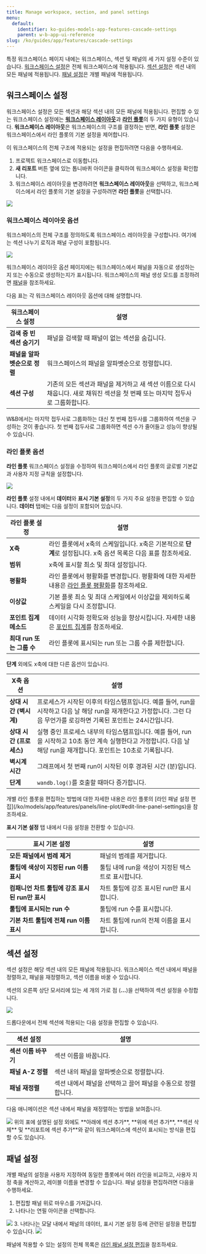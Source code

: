 ```yaml
---
title: Manage workspace, section, and panel settings
menu:
  default:
    identifier: ko-guides-models-app-features-cascade-settings
    parent: w-b-app-ui-reference
slug: /ko/guides/app/features/cascade-settings
---
```


특정 워크스페이스 페이지 내에는 워크스페이스, 섹션 및 패널의 세 가지 설정 수준이 있습니다. [워크스페이스 설정](#workspace-settings)은 전체 워크스페이스에 적용됩니다. [섹션 설정](#section-settings)은 섹션 내의 모든 패널에 적용됩니다. [패널 설정](#panel-settings)은 개별 패널에 적용됩니다.

## 워크스페이스 설정

워크스페이스 설정은 모든 섹션과 해당 섹션 내의 모든 패널에 적용됩니다. 편집할 수 있는 워크스페이스 설정에는 [**워크스페이스 레이아웃**](#workspace-layout-options)과 [**라인 플롯**](#line-plots-options)의 두 가지 유형이 있습니다. **워크스페이스 레이아웃**은 워크스페이스의 구조를 결정하는 반면, **라인 플롯** 설정은 워크스페이스에서 라인 플롯의 기본 설정을 제어합니다.

이 워크스페이스의 전체 구조에 적용되는 설정을 편집하려면 다음을 수행하세요.

1. 프로젝트 워크스페이스로 이동합니다.
2. **새 리포트** 버튼 옆에 있는 톱니바퀴 아이콘을 클릭하여 워크스페이스 설정을 확인합니다.
3. 워크스페이스 레이아웃을 변경하려면 **워크스페이스 레이아웃**을 선택하고, 워크스페이스에서 라인 플롯의 기본 설정을 구성하려면 **라인 플롯**을 선택합니다.
<Frame>
    <img src="/images/app_ui/workspace_settings.png"  />
</Frame>

### 워크스페이스 레이아웃 옵션

워크스페이스의 전체 구조를 정의하도록 워크스페이스 레이아웃을 구성합니다. 여기에는 섹션 나누기 로직과 패널 구성이 포함됩니다.

<Frame>
    <img src="/images/app_ui/workspace_layout_settings.png"  />
</Frame>

워크스페이스 레이아웃 옵션 페이지에는 워크스페이스에서 패널을 자동으로 생성하는지 또는 수동으로 생성하는지가 표시됩니다. 워크스페이스의 패널 생성 모드를 조정하려면 [패널](/ko/models/app/features/panels/)을 참조하세요.

다음 표는 각 워크스페이스 레이아웃 옵션에 대해 설명합니다.

| 워크스페이스 설정 | 설명 |
| ----- | ----- |
| **검색 중 빈 섹션 숨기기** | 패널을 검색할 때 패널이 없는 섹션을 숨깁니다. |
| **패널을 알파벳순으로 정렬** | 워크스페이스의 패널을 알파벳순으로 정렬합니다. |
| **섹션 구성** | 기존의 모든 섹션과 패널을 제거하고 새 섹션 이름으로 다시 채웁니다. 새로 채워진 섹션을 첫 번째 또는 마지막 접두사로 그룹화합니다. |

<Note>
W&B에서는 마지막 접두사로 그룹화하는 대신 첫 번째 접두사를 그룹화하여 섹션을 구성하는 것이 좋습니다. 첫 번째 접두사로 그룹화하면 섹션 수가 줄어들고 성능이 향상될 수 있습니다.
</Note>

### 라인 플롯 옵션
**라인 플롯** 워크스페이스 설정을 수정하여 워크스페이스에서 라인 플롯의 글로벌 기본값과 사용자 지정 규칙을 설정합니다.

<Frame>
    <img src="/images/app_ui/workspace_settings_line_plots.png"  />
</Frame>

**라인 플롯** 설정 내에서 **데이터**와 **표시 기본 설정**의 두 가지 주요 설정을 편집할 수 있습니다. **데이터** 탭에는 다음 설정이 포함되어 있습니다.

| 라인 플롯 설정 | 설명 |
| ----- | ----- |
| **X축** | 라인 플롯에서 x축의 스케일입니다. x축은 기본적으로 **단계**로 설정됩니다. x축 옵션 목록은 다음 표를 참조하세요. |
| **범위** | x축에 표시할 최소 및 최대 설정입니다. |
| **평활화** | 라인 플롯에서 평활화를 변경합니다. 평활화에 대한 자세한 내용은 [라인 플롯 평활화](/ko/models/app/features/panels/line-plot/smoothing/)를 참조하세요. |
| **이상값** | 기본 플롯 최소 및 최대 스케일에서 이상값을 제외하도록 스케일을 다시 조정합니다. |
| **포인트 집계 메소드** | 데이터 시각화 정확도와 성능을 향상시킵니다. 자세한 내용은 [포인트 집계](/ko/models/app/features/panels/line-plot/sampling/)를 참조하세요. |
| **최대 run 또는 그룹 수** | 라인 플롯에 표시되는 run 또는 그룹 수를 제한합니다. |

**단계** 외에도 x축에 대한 다른 옵션이 있습니다.

| X축 옵션 | 설명 |
| ------------- | ----------- |
| **상대 시간 (벽시계)** | 프로세스가 시작된 이후의 타임스탬프입니다. 예를 들어, run을 시작하고 다음 날 해당 run을 재개한다고 가정합니다. 그런 다음 무언가를 로깅하면 기록된 포인트는 24시간입니다. |
| **상대 시간 (프로세스)** | 실행 중인 프로세스 내부의 타임스탬프입니다. 예를 들어, run을 시작하고 10초 동안 계속 실행한다고 가정합니다. 다음 날 해당 run을 재개합니다. 포인트는 10초로 기록됩니다. |
| **벽시계 시간** | 그래프에서 첫 번째 run이 시작된 이후 경과된 시간 (분)입니다. |
| **단계** | `wandb.log()`를 호출할 때마다 증가합니다. |

<Note>
개별 라인 플롯을 편집하는 방법에 대한 자세한 내용은 라인 플롯의 [라인 패널 설정 편집](/ko/models/app/features/panels/line-plot/#edit-line-panel-settings)을 참조하세요.
</Note>

**표시 기본 설정** 탭 내에서 다음 설정을 전환할 수 있습니다.

| 표시 기본 설정 | 설명 |
| ----- | ----- |
| **모든 패널에서 범례 제거** | 패널의 범례를 제거합니다. |
| **툴팁에 색상이 지정된 run 이름 표시** | 툴팁 내에 run을 색상이 지정된 텍스트로 표시합니다. |
| **컴패니언 차트 툴팁에 강조 표시된 run만 표시** | 차트 툴팁에 강조 표시된 run만 표시합니다. |
| **툴팁에 표시되는 run 수** | 툴팁에 run 수를 표시합니다. |
| **기본 차트 툴팁에 전체 run 이름 표시** | 차트 툴팁에 run의 전체 이름을 표시합니다. |

## 섹션 설정

섹션 설정은 해당 섹션 내의 모든 패널에 적용됩니다. 워크스페이스 섹션 내에서 패널을 정렬하고, 패널을 재정렬하고, 섹션 이름을 바꿀 수 있습니다.

섹션의 오른쪽 상단 모서리에 있는 세 개의 가로 점 (**...**)을 선택하여 섹션 설정을 수정합니다.

<Frame>
    <img src="/images/app_ui/section_settings.png"  />
</Frame>

드롭다운에서 전체 섹션에 적용되는 다음 설정을 편집할 수 있습니다.

| 섹션 설정 | 설명 |
| ----- | ----- |
| **섹션 이름 바꾸기** | 섹션 이름을 바꿉니다. |
| **패널 A-Z 정렬** | 섹션 내의 패널을 알파벳순으로 정렬합니다. |
| **패널 재정렬** | 섹션 내에서 패널을 선택하고 끌어 패널을 수동으로 정렬합니다. |

다음 애니메이션은 섹션 내에서 패널을 재정렬하는 방법을 보여줍니다.

<Frame>
    <img src="/images/app_ui/rearrange_panels.gif"  />
</Frame>

<Note>
위의 표에 설명된 설정 외에도 **아래에 섹션 추가**, **위에 섹션 추가**, **섹션 삭제** 및 **리포트에 섹션 추가**와 같이 워크스페이스에 섹션이 표시되는 방식을 편집할 수도 있습니다.
</Note>

## 패널 설정

개별 패널의 설정을 사용자 지정하여 동일한 플롯에서 여러 라인을 비교하고, 사용자 지정 축을 계산하고, 레이블 이름을 변경할 수 있습니다. 패널 설정을 편집하려면 다음을 수행하세요.

1. 편집할 패널 위로 마우스를 가져갑니다.
2. 나타나는 연필 아이콘을 선택합니다.
<Frame>
    <img src="/images/app_ui/panel_settings.png"  />
</Frame>
3. 나타나는 모달 내에서 패널의 데이터, 표시 기본 설정 등에 관련된 설정을 편집할 수 있습니다.
<Frame>
    <img src="/images/app_ui/panel_settings_modal.png"  />
</Frame>

패널에 적용할 수 있는 설정의 전체 목록은 [라인 패널 설정 편집](/ko/models/app/features/panels/line-plot/#edit-line-panel-settings)을 참조하세요.
